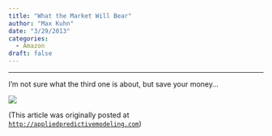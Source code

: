 ```yaml
---
title: "What the Market Will Bear"
author: "Max Kuhn"
date: "3/29/2013"
categories:
  - Amazon
draft: false
--- 
```


<hr>

I'm not sure what the third one is about, but save your money...


![](weird.png){fig-align="center"}

(This article was originally posted at [`http://appliedpredictivemodeling.com`](https://appliedpredictivemodeling.com/blog/2013/3/29/what-the-market-will-bear))
